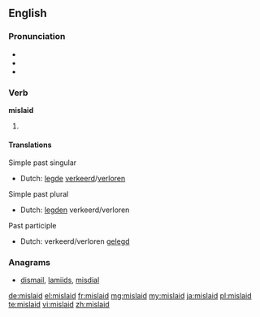 ==English==

===Pronunciation===
* {{IPA|/mɪsˈleɪd/}}
* {{audio|en-us-mislaid.ogg|Audio (US)}}
* {{rhymes|eɪd}}

===Verb===
'''mislaid'''

# {{past of|mislay}}

====Translations====
Simple past singular 
* Dutch: [[legde]] [[verkeerd]]/[[verloren]]

Simple past plural 
* Dutch: [[legden]] verkeerd/verloren

Past participle
* Dutch: verkeerd/verloren [[gelegd]]

===Anagrams===
* [[dismail#English|dismail]], [[lamiids#English|lamiids]], [[misdial#English|misdial]]

[[de:mislaid]]
[[el:mislaid]]
[[fr:mislaid]]
[[mg:mislaid]]
[[my:mislaid]]
[[ja:mislaid]]
[[pl:mislaid]]
[[te:mislaid]]
[[vi:mislaid]]
[[zh:mislaid]]